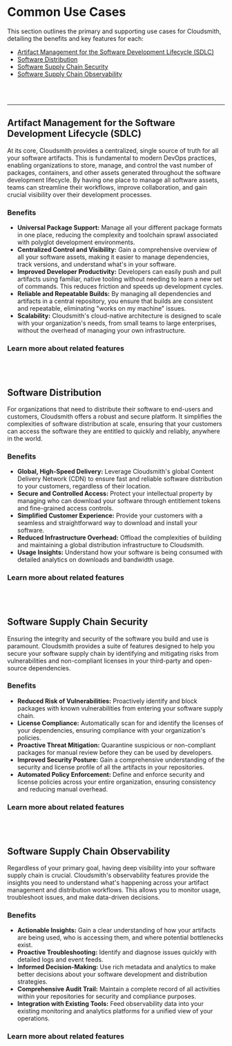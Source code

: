 
# Common Use Cases

This section outlines the primary and supporting use cases for Cloudsmith, detailing the benefits and key features for each:

- [Artifact Management for the Software Development Lifecycle (SDLC)](/getting-started/common-use-cases#artifact-management-for-the-software-development-lifecycle-sdlc)
- [Software Distribution](/getting-started/common-use-cases#software-distribution)
- [Software Supply Chain Security](/getting-started/common-use-cases#software-supply-chain-security)
- [Software Supply Chain Observability](/getting-started/common-use-cases#software-supply-chain-observability)

<Flex gap="s" align="stretch">
  <Card
    title="Artifact Management for the SDLC"
    description=""
    href="/getting-started/use-cases"
    icon="homepage/documentation"
    type="simple"
    width="full"
    linkText="Rego-based Policies-as-Code"
  />
  <Card
    title="Software Distribution"
    description=""
    href="/getting-started/use-cases"
    icon="homepage/api"
    type="simple"
    width="full"
    linkText="Reduce risks"
  />
  <Card
    title="Package Quarantine"
    description="Automatically move packages that violate policies to a quarantine repository for further inspection."
    href="/software-distribution/broadcasts"
    icon="homepage/api"
    type="simple"
    width="full"
    linkText="Take action!"
  />
  <Card
    title="Digital Signatures"
    description="Verify the integrity and authenticity of your software artifacts."
    href="/"
    icon="homepage/api"
    type="simple"
    width="full"
    linkText=""
  />
</Flex>
<br></br>

---

## Artifact Management for the Software Development Lifecycle (SDLC)

At its core, Cloudsmith provides a centralized, single source of truth for all your software artifacts. This is fundamental to modern DevOps practices, enabling organizations to store, manage, and control the vast number of packages, containers, and other assets generated throughout the software development lifecycle. By having one place to manage all software assets, teams can streamline their workflows, improve collaboration, and gain crucial visibility over their development processes.

### Benefits

- **Universal Package Support:** Manage all your different package formats in one place, reducing the complexity and toolchain sprawl associated with polyglot development environments.
- **Centralized Control and Visibility:** Gain a comprehensive overview of all your software assets, making it easier to manage dependencies, track versions, and understand what's in your software.
- **Improved Developer Productivity:** Developers can easily push and pull artifacts using familiar, native tooling without needing to learn a new set of commands. This reduces friction and speeds up development cycles.
- **Reliable and Repeatable Builds:** By managing all dependencies and artifacts in a central repository, you ensure that builds are consistent and repeatable, eliminating "works on my machine" issues.
- **Scalability:** Cloudsmith's cloud-native architecture is designed to scale with your organization's needs, from small teams to large enterprises, without the overhead of managing your own infrastructure.

### Learn more about related features

<Flex gap="s" align="stretch">
  <Card
    title="Multi-format Repositories"
    description="Support for over 30 package formats, including Docker, Maven, npm, Python, and RubyGems."
    href="/formats"
    icon="homepage/documentation"
    type="simple"
    width="full"
    linkText="Formats"
  />
  <Card
    title="Native Tooling Integration"
    description="Seamless integration with the package managers and tools your developers already use. Start with our Python examples!"
    href="/formats/python-repository"
    icon="homepage/api"
    type="simple"
    width="full"
    linkText="Native tooling"
  />
  <Card
    title="Role-Based Access Controls (RBAC)"
    description="Fine-grained permissions to control who can read, write, and manage artifacts."
    href="./accounts-and-teams/about-privileges"
    icon="homepage/guide"
    type="simple"
    width="full"
    linkText="Privileges"
  />
  <Card
    title="Upstream Proxying and Caching"
    description="Proxy and cache public repositories to protect against upstream outages and improve performance."
    href="/respositories/upstreams"
    icon="homepage/documentation"
    type="simple"
    width="full"
    linkText="Upstreams"
  />
</Flex>
<br></br>

## Software Distribution

For organizations that need to distribute their software to end-users and customers, Cloudsmith offers a robust and secure platform. It simplifies the complexities of software distribution at scale, ensuring that your customers can access the software they are entitled to quickly and reliably, anywhere in the world.

### Benefits

- **Global, High-Speed Delivery:** Leverage Cloudsmith's global Content Delivery Network (CDN) to ensure fast and reliable software distribution to your customers, regardless of their location.
- **Secure and Controlled Access:** Protect your intellectual property by managing who can download your software through entitlement tokens and fine-grained access controls.
- **Simplified Customer Experience:** Provide your customers with a seamless and straightforward way to download and install your software.
- **Reduced Infrastructure Overhead:** Offload the complexities of building and maintaining a global distribution infrastructure to Cloudsmith.
- **Usage Insights:** Understand how your software is being consumed with detailed analytics on downloads and bandwidth usage.

### Learn more about related features

<Flex gap="s" align="stretch">
  <Card
    title="Entitlement Tokens"
    description="Securely grant access to your private repositories for specific customers or users."
    href="/software-distribution/entitlement-tokens"
    icon="utility/documentation"
    type="simple"
    width="full"
    linkText="Formats"
  />
  <Card
    title="Public, Open Source, and Private Repositories"
    description="Choose the right level of access for your different software packages."
    href="/repositories"
    icon="utility/api"
    type="simple"
    width="full"
    linkText=""
  />
  <Card
    title="Broadcasts"
    description="Enterprise grade features to share your repository artifacts to the world."
    href="/software-distribution/broadcasts"
    icon="utility/api"
    type="simple"
    width="full"
    linkText=""
  />
  <Card
    title="Detailed Usage Logs and Analytics"
    description="Track download statistics, bandwidth consumption, and more to understand user engagement."
    href="/logs-and-observability/"
    icon="utility/api"
    type="simple"
    width="full"
    linkText=""
  />
</Flex>
<br></br>

## Software Supply Chain Security

Ensuring the integrity and security of the software you build and use is paramount. Cloudsmith provides a suite of features designed to help you secure your software supply chain by identifying and mitigating risks from vulnerabilities and non-compliant licenses in your third-party and open-source dependencies.

### Benefits

- **Reduced Risk of Vulnerabilities:** Proactively identify and block packages with known vulnerabilities from entering your software supply chain.
- **License Compliance:** Automatically scan for and identify the licenses of your dependencies, ensuring compliance with your organization's policies.
- **Proactive Threat Mitigation:** Quarantine suspicious or non-compliant packages for manual review before they can be used by developers.
- **Improved Security Posture:** Gain a comprehensive understanding of the security and license profile of all the artifacts in your repositories.
- **Automated Policy Enforcement:** Define and enforce security and license policies across your entire organization, ensuring consistency and reducing manual overhead.

### Learn more about related features

<Flex gap="s" align="stretch">
  <Card
    title="Enterprise Policy Management"
    description="Define granular, automated policies for vulnerability severity, license compliance, and more."
    href="/policies/epm"
    icon="utility/documentation"
    type="simple"
    width="full"
    linkText="Rego-based Policies-as-Code"
  />
  <Card
    title="Vulnerability Scans"
    description="Automatically scan your artifacts for known vulnerabilities and receive detailed reports."
    href="/repositories"
    icon="utility/api"
    type="simple"
    width="full"
    linkText="Reduce risks"
  />
  <Card
    title="Package Quarantine"
    description="Automatically move packages that violate policies to a quarantine repository for further inspection."
    href="/software-distribution/broadcasts"
    icon="utility/api"
    type="simple"
    width="full"
    linkText="Take action!"
  />
  <Card
    title="Digital Signatures"
    description="Verify the integrity and authenticity of your software artifacts."
    href="/"
    icon="utility/api"
    type="simple"
    width="full"
    linkText=""
  />
</Flex>
<br></br>

## Software Supply Chain Observability

Regardless of your primary goal, having deep visibility into your software supply chain is crucial. Cloudsmith's observability features provide the insights you need to understand what's happening across your artifact management and distribution workflows. This allows you to monitor usage, troubleshoot issues, and make data-driven decisions.

### Benefits

- **Actionable Insights:** Gain a clear understanding of how your artifacts are being used, who is accessing them, and where potential bottlenecks exist.
- **Proactive Troubleshooting:** Identify and diagnose issues quickly with detailed logs and event feeds.
- **Informed Decision-Making:** Use rich metadata and analytics to make better decisions about your software development and distribution strategies.
- **Comprehensive Audit Trail:** Maintain a complete record of all activities within your repositories for security and compliance purposes.
- **Integration with Existing Tools:** Feed observability data into your existing monitoring and analytics platforms for a unified view of your operations.

### Learn more about related features

<Flex gap="s" align="stretch">
  <Card
    title="Detailed Audit Logs"
    description="A comprehensive, immutable log of all events that occur within your organization and repositories."
    href="/logs-and-observability/audit-logs"
    icon="utility/documentation"
    type="simple"
    width="full"
    linkText="Inspect workspace activity"
  />
  <Card
    title="Client and logs and stats"
    description="Visualize and analyze data on downloads, bandwidth, and storage."
    href="/logs-and-observability"
    icon="utility/api"
    type="simple"
    width="full"
    linkText="Get insights from your supply chain"
  />
  <Card
    title="Webhook Integrations"
    description="Push real-time event data to your other tools and services."
    href="/"
    icon="utility/api"
    type="simple"
    width="full"
    linkText="Integrate with your data pipelines"
  />
</Flex>
<br></br>
